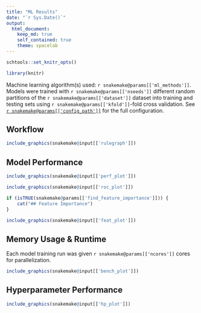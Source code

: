 ```yaml
---
title: "ML Results"
date: "`r Sys.Date()`"
output:
  html_document:
    keep_md: true
    self_contained: true
    theme: spacelab
---
```


```r
schtools::set_knitr_opts()
```

```r
library(knitr)
```

Machine learning algorithm(s) used: `r snakemake@params[['ml_methods']]`.
Models were trained with `r snakemake@params[['nseeds']]` different random
partitions of the `r snakemake@params[['dataset']]` dataset into training and
testing sets using `r snakemake@params[['kfold']]`-fold cross validation.
See [`r snakemake@params[['config_path']]`](`r snakemake@params[['config_path']]`) 
for the full configuration.

## Workflow

```r
include_graphics(snakemake@input[['rulegraph']])
```

## Model Performance

```r
include_graphics(snakemake@input[['perf_plot']])
```

```r
include_graphics(snakemake@input[['roc_plot']])
```

```r
if (isTRUE(snakemake@params[['find_feature_importance']])) { 
    cat("## Feature Importance") 
}
```

```r
include_graphics(snakemake@input[['feat_plot']])
```

## Memory Usage & Runtime

Each model training run was given `r snakemake@params[['ncores']]` cores
for parallelization.

```r
include_graphics(snakemake@input[['bench_plot']])
```

## Hyperparameter Performance

```r
include_graphics(snakemake@input[['hp_plot']])
```

